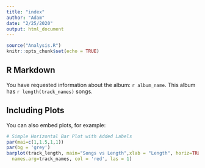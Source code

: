 ```yaml
---
title: "index"
author: "Adam"
date: "2/25/2020"
output: html_document
---
```


```r
source("Analysis.R")
knitr::opts_chunk$set(echo = TRUE)
```

## R Markdown
You have requested information about the album: `r album_name`. This album has `r length(track_names)` songs. 

## Including Plots

You can also embed plots, for example:

```r
# Simple Horizontal Bar Plot with Added Labels
par(mai=c(1,1.5,1,1))
par(bg = 'grey')
barplot(track_length, main="Songs vs Length",xlab = "Length", horiz=TRUE,
  names.arg=track_names, col = 'red', las = 1)

```
